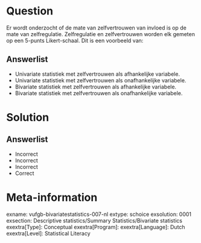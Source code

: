 Question
========
  
Er wordt onderzocht of de mate van zelfvertrouwen van invloed is op de mate van zelfregulatie. Zelfregulatie en zelfvertrouwen worden elk gemeten op een 5-punts Likert-schaal. Dit is een voorbeeld van: 
  
Answerlist
----------
* Univariate statistiek met zelfvertrouwen als afhankelijke variabele.
* Univariate statistiek met zelfvertrouwen als onafhankelijke variabele.
* Bivariate statistiek met zelfvertrouwen als afhankelijke variabele.
* Bivariate statistiek met zelfvertrouwen als onafhankelijke variabele.



Solution
========

Answerlist
----------
* Incorrect
* Incorrect
* Incorrect
* Correct

Meta-information
================
exname: vufgb-bivariatestatistics-007-nl
extype: schoice
exsolution: 0001
exsection: Descriptive statistics/Summary Statistics/Bivariate statistics
exextra[Type]: Conceptual
exextra[Program]: 
exextra[Language]: Dutch
exextra[Level]: Statistical Literacy 
